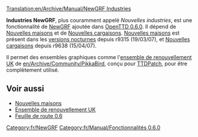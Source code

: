 [[Translation:en/Archive/Manual/NewGRF Industries]]


'''Industries NewGRF''', plus couramment appelé ''Nouvelles industries'', est une fonctionnalité de [[fr/Manual/NewGRF|NewGRF]] ajoutée dans [[fr/Archive/OpenTTD/OpenTTD 0.6.0|OpenTTD 0.6.0]]. Il dépend de [[fr/Archive/Manual/Maisons NewGRF|Nouvelles maisons]] et de [[fr/Cargaisons NewGRF|Nouvelles cargaisons]]. [[fr/Archive/Manual/Maisons NewGRF|Nouvelles maisons]] est présent dans les [[fr/Archive/Community/Construction de nuit|versions nocturnes]] depuis r9315 (19/03/07), et [[fr/Cargaisons NewGRF|Nouvelles cargaisons]] depuis r9638 (15/04/07).

Il permet des ensembles graphiques comme l'[[fr/Community/NewGRF/Ensemble de remplacement UK|ensemble de renouvellement UK]] de [[en/Archive/Community/PikkaBird]], conçu pour [[fr/Archive/OpenTTD/TTDPatch|TTDPatch]], pour être complètement utilisé.

==Voir aussi==
*[[fr/Archive/Manual/Maisons NewGRF|Nouvelles maisons]]
*[[fr/Community/NewGRF/Ensemble de remplacement UK|Ensemble de renouvellement UK]]
*[[fr/Archive/Lists/Feuille de route 0.6|Feuille de route 0.6]]

[[Category:fr/NewGRF]]
[[Category:fr/Manual/Fonctionnalités 0.6.0]]